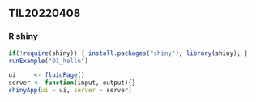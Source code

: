 ## TIL20220408

### R shiny

``` r
if(!require(shiny)) { install.packages("shiny"); library(shiny); }
runExample("01_hello")
```

``` r
ui     <- fluidPage()
server <- function(input, output){}
shinyApp(ui = ui, server = server)
```

